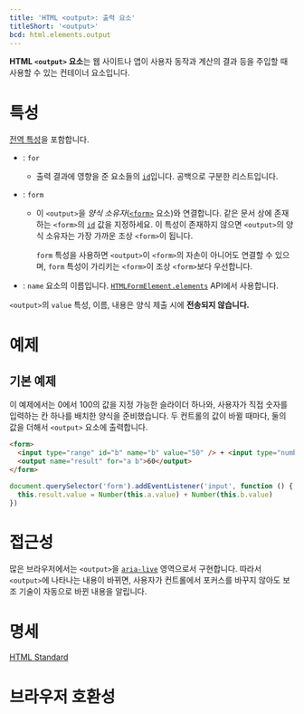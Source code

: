 ```yaml
---
title: 'HTML <output>: 출력 요소'
titleShort: '<output>'
bcd: html.elements.output
---
```


**HTML `<output>` 요소**는 웹 사이트나 앱이 사용자 동작과 계산의 결과 등을 주입할 때 사용할 수 있는 컨테이너 요소입니다.

# 특성

[전역 특성](/docs/Web/HTML/Global_attributes)을 포함합니다.

- : `for`
  - 출력 결과에 영향을 준 요소들의 [`id`](/docs/Web/HTML/Global_attributes#term-id)입니다. 공백으로 구분한 리스트입니다.
- : `form`

  - 이 `<output>`을 _양식 소유자_([`<form>`](./form) 요소)와 연결합니다. 같은 문서 상에 존재하는 `<form>`의 [`id`](/docs/Web/HTML/Global_attributes#term-id) 값을 지정하세요. 이 특성이 존재하지 않으면 `<output>`의 양식 소유자는 가장 가까운 조상 `<form>`이 됩니다.

    `form` 특성을 사용하면 `<output>`이 `<form>`의 자손이 아니어도 연결할 수 있으며, `form` 특성이 가리키는 `<form>`이 조상 `<form>`보다 우선합니다.

- : `name`
  요소의 이름입니다. [`HTMLFormElement.elements`](https://developer.mozilla.org/en-US/docs/Web/API/HTMLFormElement/elements) API에서 사용합니다.

`<output>`의 `value` 특성, 이름, 내용은 양식 제출 시에 **전송되지 않습니다.**

# 예제

## 기본 예제

이 예제에서는 0에서 100의 값을 지정 가능한 슬라이더 하나와, 사용자가 직접 숫자를 입력하는 칸 하나를 배치한 양식을 준비했습니다. 두 컨트롤의 값이 바뀔 때마다, 둘의 값을 더해서 `<output>` 요소에 출력합니다.

```html hidden name=basic
<form>
  <input type="range" id="b" name="b" value="50" /> + <input type="number" id="a" name="a" value="10" /> =
  <output name="result" for="a b">60</output>
</form>
```

```js hidden name=basic
document.querySelector('form').addEventListener('input', function () {
  this.result.value = Number(this.a.value) + Number(this.b.value)
})
```

<LiveExample height={140} name="basic" />

# 접근성

많은 브라우저에서는 `<output>`을 [`aria-live`](https://developer.mozilla.org/en-US/docs/Web/Accessibility/ARIA/ARIA_Live_Regions) 영역으로서 구현합니다. 따라서 `<output>`에 나타나는 내용이 바뀌면, 사용자가 컨트롤에서 포커스를 바꾸지 않아도 보조 기술이 자동으로 바뀐 내용을 알립니다.

# 명세

[HTML Standard](https://html.spec.whatwg.org/multipage/form-elements.html#the-output-element)

# 브라우저 호환성

<BrowserCompat data={props.bcd} />
